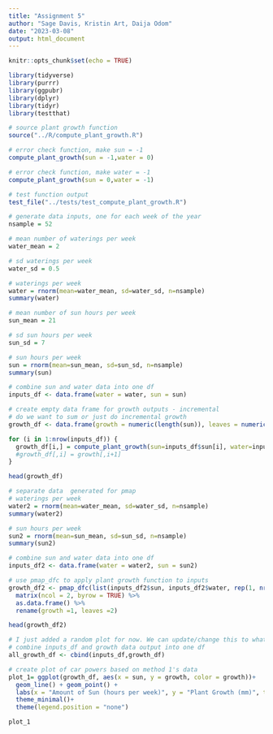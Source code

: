 ```yaml
---
title: "Assignment 5"
author: "Sage Davis, Kristin Art, Daija Odom"
date: "2023-03-08"
output: html_document
---
```


```r
knitr::opts_chunk$set(echo = TRUE)

library(tidyverse)
library(purrr)
library(ggpubr)
library(dplyr)
library(tidyr)
library(testthat)
```

```r
# source plant growth function
source("../R/compute_plant_growth.R")

# error check function, make sun = -1
compute_plant_growth(sun = -1,water = 0)

# error check function, make water = -1
compute_plant_growth(sun = 0,water = -1)

# test function output
test_file("../tests/test_compute_plant_growth.R")
```

```r
# generate data inputs, one for each week of the year
nsample = 52

# mean number of waterings per week
water_mean = 2

# sd waterings per week
water_sd = 0.5

# waterings per week
water = rnorm(mean=water_mean, sd=water_sd, n=nsample)
summary(water)

# mean number of sun hours per week
sun_mean = 21

# sd sun hours per week
sun_sd = 7

# sun hours per week
sun = rnorm(mean=sun_mean, sd=sun_sd, n=nsample)
summary(sun)

# combine sun and water data into one df
inputs_df <- data.frame(water = water, sun = sun)

```


```r
# create empty data frame for growth outputs - incremental
# do we want to sum or just do incremental growth
growth_df <- data.frame(growth = numeric(length(sun)), leaves = numeric(length(sun)))

for (i in 1:nrow(inputs_df)) {
  growth_df[i,] = compute_plant_growth(sun=inputs_df$sun[i], water=inputs_df$water[i], pot=1)
  #growth_df[,i] = growth[,i+1]
}

head(growth_df)
```

```r

# separate data  generated for pmap
# waterings per week
water2 = rnorm(mean=water_mean, sd=water_sd, n=nsample)
summary(water2)

# sun hours per week
sun2 = rnorm(mean=sun_mean, sd=sun_sd, n=nsample)
summary(sun2)

# combine sun and water data into one df
inputs_df2 <- data.frame(water = water2, sun = sun2)

```

```r
# use pmap_dfc to apply plant growth function to inputs 
growth_df2 <- pmap_dfc(list(inputs_df2$sun, inputs_df2$water, rep(1, nrow(inputs_df2))), compute_plant_growth) %>% 
  matrix(ncol = 2, byrow = TRUE) %>%
  as.data.frame() %>% 
  rename(growth =1, leaves =2)

head(growth_df2)
```

```r
# I just added a random plot for now. We can update/change this to whatever seems most interesting/ useful
# combine inputs_df and growth data output into one df
all_growth_df <- cbind(inputs_df,growth_df)

# create plot of car powers based on method 1's data
plot_1= ggplot(growth_df, aes(x = sun, y = growth, color = growth))+
  geom_line() + geom_point() +
  labs(x = "Amount of Sun (hours per week)", y = "Plant Growth (mm)", title = "Plant growth over time based on Sunlight Availability")+
  theme_minimal()+ 
  theme(legend.position = "none")

plot_1
```


